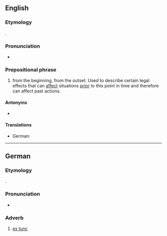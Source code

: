 ==English==

===Etymology===
{{bor+|en|la|ex tunc||from the beginning|lit=from then}}.

===Pronunciation===
* {{IPA|en|/ˌɛks ˈtʌŋk/}}

===Prepositional phrase===
{{en-PP|head=ex tunc}}

# {{lb|en|legal}} from the beginning, from the outset. Used to describe certain legal effects that can [[affect]] situations [[prior]] to this point in time and therefore can affect past actions.

====Antonyms====
* {{l|en|ex nunc}}

====Translations====
{{trans-top|law: from the beginning, from the outset}}
* German: {{t|de|ex tunc}}
{{trans-mid}}
{{trans-bottom}}

----

==German==

===Etymology===
{{bor+|de|la|[[ex]] [[tunc]]|lit=from then}}.

===Pronunciation===
* {{IPA|de|[ʔɛksˈtʊŋk]}}

===Adverb===
{{de-adv|head=[[ex]] [[tunc]]}}

# {{lb|de|legal}} [[#English|ex tunc]]
#: {{ant|de|ex nunc}}